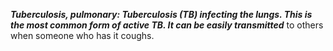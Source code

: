 '''''Tuberculosis, pulmonary: Tuberculosis (TB) infecting the lungs. This is the most common form of active TB. It can be easily transmitted''''' to others when someone who has it coughs.